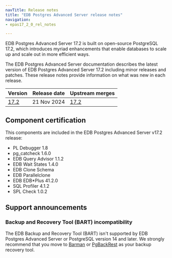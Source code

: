```yaml
---
navTitle: Release notes
title: "EDB Postgres Advanced Server release notes"
navigation:
- epas17_2_0_rel_notes

---
```


EDB Postgres Advanced Server 17.2 is built on open-source PostgreSQL 17.2, which introduces myriad enhancements that enable databases to scale up and scale out in more efficient ways. 

The EDB Postgres Advanced Server documentation describes the latest version of EDB Postgres Advanced Server 17.2 including minor releases and patches. These release notes provide information on what was new in each release. 

| Version                        | Release date | Upstream merges                                                                                                  |
|--------------------------------|--------------|------------------------------------------------------------------------------------------------------------------|
| [17.2](epas17_2_rel_notes)   | 21 Nov 2024  | [17.2](https://www.postgresql.org/docs/17/release-17-2.html)                                                       |

## Component certification

This components are included in the EDB Postgres Advanced Server v17.2 release:

-   PL Debugger 1.8
-   pg_catcheck 1.6.0
-   EDB Query Advisor 1.1.2
-   EDB Wait States 1.4.0
-   EDB Clone Schema
-   EDB Parallelclone
-   EDB EDB*Plus 41.2.0
-   SQL Profiler 4.1.2
-   SPL Check 1.0.2

## Support announcements

### Backup and Recovery Tool (BART) incompatibility

The EDB Backup and Recovery Tool (BART) isn't supported by EDB Postgres Advanced Server or PostgreSQL version 14 and later. We strongly recommend that you move to [Barman](/supported-open-source/barman/) or [PgBackRest](/supported-open-source/pgbackrest/) as your backup recovery tool. 